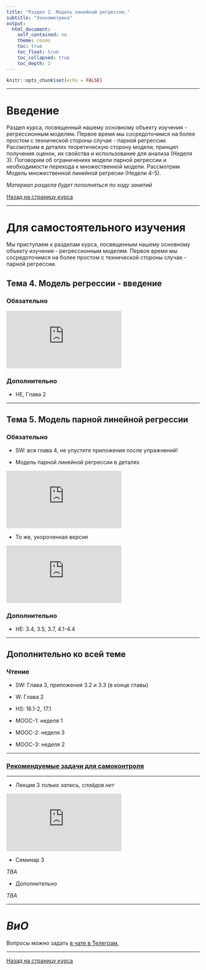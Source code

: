 ```yaml
---
title: "Раздел 2. Модель линейной регрессии."
subtitle: "Эконометрика"
output:  
  html_document:  
    self_contained: no  
    theme: cosmo
    toc: true
    toc_float: true
    toc_collapsed: true
    toc_depth: 2
---
```


```r
knitr::opts_chunk$set(echo = FALSE)
```

---

# Введение

Раздел курса, посвященный нашему основному объекту изучения - регрессионным моделям. Первое время мы сосредоточимся на более простом с технической стороны случае - парной регрессии. Рассмотрим в деталях теоретическую сторону модели, принцип получения оценок, их свойства и использование для анализа (Неделя 3). Поговорим об ограничениях модели парной регрессии и необходимости перехода к множественной модели. Рассмотрим Модель множественной линейной регресии (Недели 4-5).

*Материал раздела будет пополняться по ходу занятий*

[Назад на страницу курса](../ecox22.html)

---

# Для самостоятельного изучения

Мы приступаем к разделам курса, посвященным нашему основному объекту изучения - регрессионным моделям. Первое время мы сосредоточимся на более простом с технической стороны случае - парной регрессии. 

## Тема 4. Модель регрессии - введение

### Обязательно

<iframe src="https://www.youtube.com/embed/KOPlO00ZN_U" title="YouTube video player" frameborder="0" allow="accelerometer; autoplay; clipboard-write; encrypted-media; gyroscope; picture-in-picture" allowfullscreen></iframe>

### Дополнительно

- HE, Глава 2

---

## Тема 5. Модель парной линейной регрессии

### Обязательно

- SW: вся глава 4, не упустите приложения после упражнений!

- Модель парной линейной регрессии в деталях

<iframe src="https://www.youtube.com/embed/Gni_FfQso4o" title="YouTube video player" frameborder="0" allow="accelerometer; autoplay; clipboard-write; encrypted-media; gyroscope; picture-in-picture" allowfullscreen></iframe>

- То же, укороченная версия

<iframe src="https://www.youtube.com/embed/MLD6DGmKYc8" title="YouTube video player" frameborder="0" allow="accelerometer; autoplay; clipboard-write; encrypted-media; gyroscope; picture-in-picture" allowfullscreen></iframe>

### Дополнительно

- HE: 3.4, 3.5, 3.7, 4.1-4.4

---

## Дополнительно ко всей теме

### Чтение

- SW: Глава 3, приложения 3.2 и 3.3 (в конце главы)

- W: Глава 2

- HS: 16.1-2, 17.1

- MOOC-1: неделя 1

- MOOC-2: неделя 3

- MOOC-3: неделя 2

---

### [Рекомендуемые задачи для самоконтроля](sec2_self_control01.html)


---

- Лекция 3 *только запись, слайдов нет*

<iframe src="https://www.youtube.com/embed/piBx6-4NKjo" title="YouTube video player" frameborder="0" allow="accelerometer; autoplay; clipboard-write; encrypted-media; gyroscope; picture-in-picture" allowfullscreen></iframe>

- Семинар 3

*TBA*

-  Дополнительно

*TBA*

---

# *ВиО*

Вопросы можно задать [в чате в Телеграм.](https://t.me/+0kRsodLpmzRmZjEy)

---
[Назад на страницу курса](../ecox22.html)
